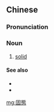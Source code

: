 {{also|固态}}
==Chinese==
{{zh-forms|s=固态}}

===Pronunciation===
{{zh-pron
|m=gùtài
|c=gu3 taai3
|cat=n
}}

===Noun===
{{zh-noun}}

# [[solid]] {{gloss|as a state}}

====See also====
* {{zh-l|氣態}}
* {{zh-l|液態}}

[[mg:固態]]